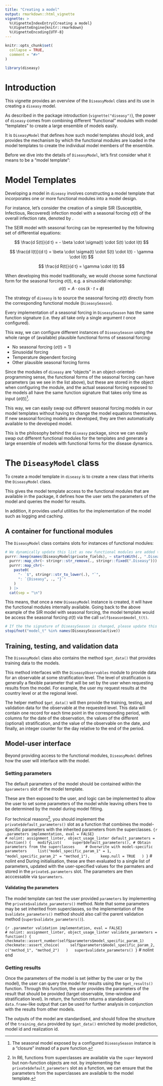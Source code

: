 ```yaml
---
title: "Creating a model"
output: rmarkdown::html_vignette
vignette: >
  %\VignetteIndexEntry{Creating a model}
  %\VignetteEngine{knitr::rmarkdown}
  %\VignetteEncoding{UTF-8}
---
```


```r
knitr::opts_chunk$set(
  collapse = TRUE,
  comment = "#>"
)
```

```r
library(diseasy)
```

# Introduction
This vignette provides an overview of the `DiseasyModel` class and its use in creating a `diseasy` model.

As described in the package introduction (`vignette("diseasy")`), the power of `diseasy` comes from combining different
"functional" modules with model "templates" to create a large ensemble of models easily.

It is `DiseasyModel` that defines how such model templates should look, and provides the mechanism by which the
functional modules are loaded in the model templates to create the individual model members of the ensemble.

Before we dive into the details of `DiseasyModel`, let's first consider what it means to be a "model template":

# Model Templates
Developing a model in `diseasy` involves constructing a model template that incorporates one or more functional modules
into a model design.

For instance, let's consider the creation of a simple SIR (Susceptible, Infectious, Recovered) infection
model with a seasonal forcing $\sigma(t)$ of the overall infection rate, denoted by \beta.

The SEIR model with seasonal forcing can be represented by the following set of differential equations:

$$
\frac{d S(t)}{d t} = - \beta \cdot \sigma(t) \cdot S(t) \cdot I(t)
$$

$$
\frac{d I(t)}{d t} = \beta \cdot \sigma(t) \cdot S(t) \cdot I(t) - \gamma \cdot I(t)
$$

$$
\frac{d R(t)}{d t} = \gamma \cdot I(t)
$$

When developing this model traditionally, we would choose some functional form for the seasonal forcing $\sigma(t)$,
e.g. a sinusoidal relationship:
$$
\sigma(t) = A \cdot \cos(k \cdot t + \phi)
$$

The strategy of `diseasy` is to source the seasonal forcing $\sigma(t)$ directly from the corresponding functional module
(`DiseasySeason`).

Every implementation of a seasonal forcing in `DiseasySeason` has the same function signature
(i.e. they all take only a single argument $t$ once configured).

This way, we can configure different instances of `DiseasySeason` using the whole range of (available) plausible
functional forms of seasonal forcing:

* No seasonal forcing ($\sigma(t) = 1$)
* Sinusoidal forcing
* Temperature dependent forcing
* Other plausible seasonal forcing forms

Since the modules of `diseasy` are "objects" in an object-oriented-programming sense, the functional forms of the
seasonal forcing can have parameters (as we see in the list above), but these are stored in the object when configuring
the module, and the actual seasonal forcing exposed to the models all have the same function signature that takes
only time as input ($\sigma(t)$)[^1].

This way, we can easily swap out different seasonal forcing models in our model templates without having to change the
model equations themselves. If new seasonal forcing models are developed, they are then automatically available to the
developed model.

This is the philosophy behind the `diseasy` package, since we can easily swap out different functional modules for the
templates and generate a large ensemble of models with functional forms for the disease dynamics.

# The `DiseasyModel` class

To create a model template in `diseasy` is to create a new class that inherits the `DiseasyModel` class.

This gives the model template access to the functional modules that are available in the package, it defines
how the user sets the parameters of the model and queries the model for results.

In addition, it provides useful utilities for the implementation of the model such as logging and caching.

## A container for functional modules
The `DiseasyModel` class contains slots for instances of functional modules:

```r
# We dynamically update this list as new functional modules are added to DiseasyModel
purrr::keep(names(DiseasyModel$private_fields), ~ startsWith(., ".Diseasy")) |>
  purrr::map_chr(~ stringr::str_remove(., stringr::fixed(".Diseasy"))) |>
  purrr::map_chr(~
    paste0(
      "- `$", stringr::str_to_lower(.), "`",
      ": `{Diseasy", ., "}`"
    )
  ) |>
  cat(sep = "\n")
```

This means, that once a new `DiseasyModel` instance is created, it will have the functional modules internally
available. Going back to the above example of the SIR model with seasonal forcing, the model template would be
access the seasonal forcing $\sigma(t)$ via the call `self$season$model_t(t)`.
```r
# If the the signature of DiseasySeason is changed, please update this vignette
stopifnot("model_t" %in% names(DiseasySeason$active))
```

## Training, testing, and validation data
The `DiseasyModel` class also contains the method `$get_data()` that provides training data to the models.

This method interfaces with the `DiseasyObservables` module to provide data for an observable at some stratification
level. The level of stratification is generally a flexible parameter that will be set by the user when requesting
results from the model. For example, the user my request results at the country level or at the regional level.

The helper method `$get_data()` will then provide the training, testing, and validation data for the observable at the
requested level. This data will contain one record for each time point in the corresponding period, with columns for the
date of the observation, the values of the different (optional) stratification, and the value of the observable on the
date, and finally, an integer counter for the day relative to the end of the period.

## Model-user interface
Beyond providing access to the functional modules, `DiseasyModel` defines how the user will interface with the model.

### Setting parameters
The default parameters of the model should be contained within the `$parameters` slot of the model template.

These are then exposed to the user, and logic can be implemented to allow the user to set some parameters of the model
while leaving others free to be determined by the model during model fitting.

For technical reasons[^2], you should implement the `private$default_parameters()` slot as a function that combines the
model-specific parameters with the inherited parameters from the superclasses.
```{r .parameters implementation, eval = FALSE}                                                                         # nolint: assignment_linter, object_usage_linter
default_parameters = function() {
  modifyList(
    super$default_parameters(), # Obtain parameters from the superclasses
    # Overwrite with model-specific parameters
    list("model_specific_param_1" = 1, "model_specific_param_2" = "method_1"),
    keep.null = TRUE
  )
}
```                                                                                                                     # nolint end
During initialisation, these are then evaluated to a single list of parameters, updated with the user-specified values
for the parmaters and stored in the `private$.parameters` slot. The parameters are then acccessable via `$parameters`.

#### Validating the parameters
The model template can test the user provided `parameters` by implementing the `private$validate_parameters()` method.
Note that some parameters may be set inherited from superclasses, so the implementation of the `$validate_parameters()`
method should also call the parent validation method (`super$validate_parameters()`).

```{r .parameter validation implementation, eval = FALSE}                                                               # nolint: assignment_linter, object_usage_linter
validate_parameters = function() {
  checkmate::assert_number(self$parameters$model_specific_param_1)
  checkmate::assert_choice(
    self$parameters$model_specific_param_2,
    c("method_1", "method_2")
  )
  super$validate_parameters()
}
```                                                                                                                     # nolint end

### Getting results
Once the parameters of the model is set (either by the user or by the model), the user can query the model for results
using the `$get_results()` function. Through this function, the user provides the parameters of the result that should
be provided (target observable, time-window and stratification level). In return, the function returns a standardised
`data.frame`-like output that can be used for further analysis in conjunction with the results from other models.

The outputs of the model are standardised, and should follow the structure of the `training_data` provided by
`$get_data()` enriched by model prediction, model id and realization id.

[^1]: The seasonal model exposed by a configured `DiseasySeason` instance is a "closure" instead of a pure function.
[^2]: In R6, functions from superclasses are available via the `super` keyword but non-function objects are not.
by implementing the `private$default_parameters` slot as a function, we can ensure that the parameters from the
superclasses are available to the model template.
